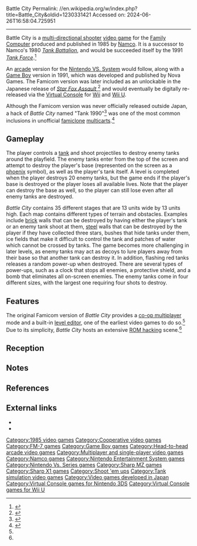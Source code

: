 Battle City
Permalink: //en.wikipedia.org/w/index.php?title=Battle_City&oldid=1230331421
Accessed on: 2024-06-26T16:58:04.725951



------
Battle City
{{Short description|1985 video game}}
{{for|the Battle City story arc|Yu-Gi-Oh!}}
{{Infobox video game
| title = Battle City
| image = Battle City NES cover.jpg
| caption = Famicom version cover art
| developer = [[Namco]]
| publisher = Namco
| producer = Takefumi Hyoudou
| programmer = Ryoichi Ohkubo
| composer = Junko Ozawa
| platforms = [[Family Computer]], [[Game Boy]], [[Arcade game|Arcade]], [[X1 (computer)|X1]], [[FM-7]], MZ-1500
| released = {{vgrelease|JP|September 9, 1985}}
| genre = [[Shoot 'em up|Multi-directional shooter]]
| series = ''[[Tank Battalion]]''
| modes = [[Single-player video game|Single-player]], [[Multiplayer video game|multiplayer]]
}}
{{nihongo foot|'''''Battle City'''''|バトルシティー|Batoru Shitī|lead=yes|group=lower-alpha}} is a [[Shoot 'em up#Multidirectional shooter|multi-directional shooter]] [[video game]] for the [[Nintendo Entertainment System|Family Computer]] produced and published in 1985 by [[Namco]]. It is a successor to Namco's 1980 ''[[Tank Battalion]]'', and would be succeeded itself by the 1991 ''[[Tank Force]]''.<ref>{{Cite web |url=https://www.arcade-history.com/?n=Tank-force&page=detail&id=2832 |title=Tank Force, Arcade Video game by NAMCO, Ltd. (1991) |website=Gaming History |access-date=20 April 2024}}</ref>

An [[Arcade game|arcade]] version for the [[Nintendo VS. System]] would follow, along with a [[Game Boy]] version in 1991, which was developed and published by Nova Games. The Famicom version was later included as an unlockable in the Japanese release of ''[[Star Fox Assault]]'',<ref>{{Cite web |author1=GameSpot Staff |title=New details, dates emerge on upcoming Nintendo titles for Japan |url=https://www.gamespot.com/articles/new-details-dates-emerge-on-upcoming-nintendo-titles-for-japan/1100-6116470/ |website=[[GameSpot]] |publisher=[[CBS Interactive]] |access-date=January 14, 2021 |archive-url=https://web.archive.org/web/20200812121449/https://www.gamespot.com/articles/new-details-dates-emerge-on-upcoming-nintendo-titles-for-japan/1100-6116470/ |archive-date=12 August 2020 |date=15 January 2005}}</ref> and would eventually be digitally re-released via the [[Virtual Console]] for [[Wii]] and [[Wii U]].

Although the Famicom version was never officially released outside Japan, a hack of ''Battle City'' named "Tank 1990"<ref>{{Cite web |url=https://kotaku.com/games/tank-1990 |title=Tank 1990 |website=[[Kotaku]] |access-date=20 April 2024}}</ref> was one of the most common inclusions in unofficial [[famiclone]] [[multicart]]s.<ref name="hg-101">{{Cite magazine |url=http://www.hardcoregaming101.net/tank-battalion-battle-city/ |title=Tank Battalion / Battle City |last=Murphy |first=Ed |magazine=[[Hardcore Gaming 101]] |date=2 September 2021 |access-date=12 April 2023}}</ref>

==Gameplay==
The player controls a [[tank]] and shoot projectiles to destroy enemy tanks around the playfield. The enemy tanks enter from the top of the screen and attempt to destroy the player's base (represented on the screen as a [[Phoenix (mythology)|phoenix]] symbol), as well as the player's tank itself. A level is completed when the player destroys 20 enemy tanks, but the game ends if the player's base is destroyed or the player loses all available lives. Note that the player can destroy the base as well, so the player can still lose even after all enemy tanks are destroyed.

''Battle City'' contains 35 different stages that are 13 units wide by 13 units high. Each map contains different types of terrain and obstacles. Examples include [[brick]] walls that can be destroyed by having either the player's tank or an enemy tank shoot at them, [[steel]] walls that can be destroyed by the player if they have collected three stars, bushes that hide tanks under them, ice fields that make it difficult to control the tank and patches of water which cannot be crossed by tanks. The game becomes more challenging in later levels, as enemy tanks may act as decoys to lure players away from their base so that another tank can destroy it. In addition, flashing red tanks releases a random power-up when destroyed. There are several types of power-ups, such as a clock that stops all enemies, a protective shield, and a bomb that eliminates all on-screen enemies. The enemy tanks come in four different sizes, with the largest one requiring four shots to destroy.

==Features==
The original Famicom version of ''Battle City'' provides a [[co-op multiplayer]] mode and a built-in [[level editor]], one of the earliest video games to do so.<ref name="hg-101"/> Due to its simplicity, ''Battle City'' hosts an extensive [[ROM hacking]] scene.<ref name="hg-101"/>

==Reception==
{{Video game reviews
| Fam = 24/40<ref name="Famitsu">{{Cite magazine |title=バトルシティー (GB) |url=https://www.famitsu.com/cominy/?m=pc&a=page_h_title&title_id=13566 |magazine=[[Famitsu]] |publisher=[[Kadokawa Corporation]] |access-date=September 28, 2020 |archive-url=https://web.archive.org/web/20171230125452/https://www.famitsu.com/cominy/?m=pc&a=page_h_title&title_id=13566 |archive-date=December 30, 2017 |language=ja}}</ref>
| rev1      = ''PlayStation Magazine (JP)''
| rev1Score = 18.1/30<ref name="PSMjpGBbc">{{Cite magazine |title=超絶 大技林 '98年春版: ゲームボーイ - バトルシティー |magazine=PlayStation Magazine |volume=42 |type=Special |publisher=[[Tokuma Shoten Intermedia]] |date=15 April 1998 |page=516 |language=ja |id={{ASIN|B00J16900U|country=jp}}}}</ref>{{Verification needed|date=June 2024}}
}}
{{Expand section|date=August 2020}}

==Notes==
{{notelist}}

==References==
{{reflist}}

==External links==
* {{KLOV game|id=10351|name=Battle City}}
* {{mobygames|/8277}}

{{Spoken Wikipedia|date=2024-04-06|En-Battle City-article.ogg}}

[[Category:1985 video games]]
[[Category:Cooperative video games]]
[[Category:FM-7 games]]
[[Category:Game Boy games]]
[[Category:Head-to-head arcade video games]]
[[Category:Multiplayer and single-player video games]]
[[Category:Namco games]]
[[Category:Nintendo Entertainment System games]]
[[Category:Nintendo Vs. Series games]]
[[Category:Sharp MZ games]]
[[Category:Sharp X1 games]]
[[Category:Shoot 'em ups]]
[[Category:Tank simulation video games]]
[[Category:Video games developed in Japan]]
[[Category:Virtual Console games for Nintendo 3DS]]
[[Category:Virtual Console games for Wii U]]